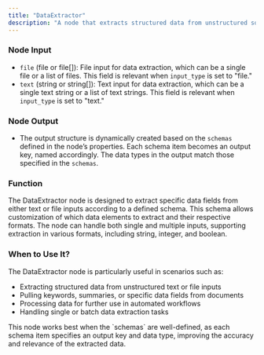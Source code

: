 ```yaml
---
title: "DataExtractor"
description: "A node that extracts structured data from unstructured sources like text or files"
---
```


### Node Input

- `file` (file or file[]): File input for data extraction, which can be a single file or a list of files. This field is relevant when `input_type` is set to "file."
- `text` (string or string[]): Text input for data extraction, which can be a single text string or a list of text strings. This field is relevant when `input_type` is set to "text."

### Node Output

- The output structure is dynamically created based on the `schemas` defined in the node’s properties. Each schema item becomes an output key, named accordingly. The data types in the output match those specified in the `schemas`.

### Function

The DataExtractor node is designed to extract specific data fields from either text or file inputs according to a defined schema. This schema allows customization of which data elements to extract and their respective formats. The node can handle both single and multiple inputs, supporting extraction in various formats, including string, integer, and boolean.

### When to Use It?

The DataExtractor node is particularly useful in scenarios such as:

- Extracting structured data from unstructured text or file inputs
- Pulling keywords, summaries, or specific data fields from documents
- Processing data for further use in automated workflows
- Handling single or batch data extraction tasks

<Info>
  This node works best when the `schemas` are well-defined, as each schema item
  specifies an output key and data type, improving the accuracy and relevance of
  the extracted data.
</Info>
